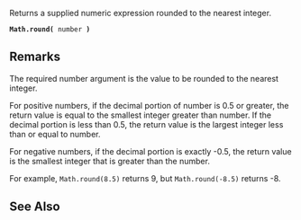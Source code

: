 Returns a supplied numeric expression rounded to the nearest integer.

 '''Math.round(''' number ''')'''

==Remarks==
The required number argument is the value to be rounded to the nearest integer.

For positive numbers, if the decimal portion of number is 0.5 or greater, the return value is equal to the smallest integer greater than number. If the decimal portion is less than 0.5, the return value is the largest integer less than or equal to number.

For negative numbers, if the decimal portion is exactly -0.5, the return value is the smallest integer that is greater than the number.

For example, <code>Math.round(8.5)</code> returns 9, but <code>Math.round(-8.5)</code> returns -8.


==See Also==

              

